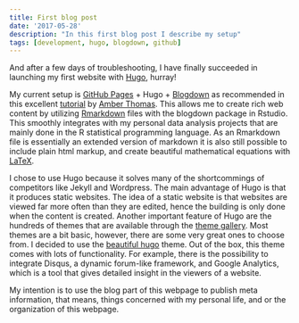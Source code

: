 ```yaml
---
title: First blog post
date: '2017-05-28'
description: "In this first blog post I describe my setup"
tags: [development, hugo, blogdown, github]
---
```


And after a few days of troubleshooting, I have finally succeeded in launching my first website with <a href="https://gohugo.io/">Hugo</a>, hurray!

My current setup is <a href="https://pages.github.com/">GitHub Pages</a> + Hugo + <a href="https://github.com/rstudio/blogdown">Blogdown</a> as recommended in this excellent <a href="https://proquestionasker.github.io/blog/Making_Site/"> tutorial</a> by <a href="https://github.com/ProQuestionAsker">Amber Thomas</a>. This allows me to create rich web content by utilizing <a href="http://rmarkdown.rstudio.com/">Rmarkdown</a> files with the blogdown package in Rstudio. This smoothly integrates with my personal data analysis projects that are mainly done in the R statistical programming language. As an Rmarkdown file is essentially an extended version of markdown it is also still possible to include plain html markup, and create beautiful mathematical equations with <a href="https://en.wikibooks.org/wiki/LaTeX">LaTeX</a>.

I chose to use Hugo because it solves many of the shortcommings of competitors like Jekyll and Wordpress. The main advantage of Hugo is that it produces static websites. The idea of a static website is that websites are viewed far more often than they are edited, hence the building is only done when the content is created. Another important feature of Hugo are the hundreds of themes that are available through the <a href="https://themes.gohugo.io/">theme gallery</a>. Most themes are a bit basic, however, there are some very great ones to choose from. I decided to use the <a href="https://themes.gohugo.io/beautifulhugo/">beautiful hugo</a> theme. Out of the box, this theme comes with lots of functionality. For example, there is the possibility to integrate Disqus, a dynamic forum-like framework, and Google Analytics, which is a tool that gives detailed insight in the viewers of a website.

My intention is to use the blog part of this webpage to publish meta information, that means, things concerned with my personal life, and or the organization of this webpage.